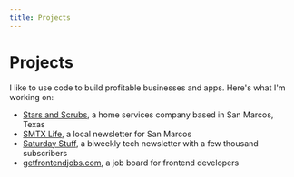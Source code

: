 ```yaml
---
title: Projects
---
```


# Projects

I like to use code to build profitable businesses and apps. Here's what I'm working on:

- [Stars and Scrubs](https://cleaningsanmarcos.com), a home services company based in San Marcos, Texas
- [SMTX Life](https://smtxlife.com), a local newsletter for San Marcos
- [Saturday Stuff](https://www.saturdaystuff.com), a biweekly tech newsletter with a few thousand subscribers
- [getfrontendjobs.com](https://getfrontendjobs.com), a job board for frontend developers

